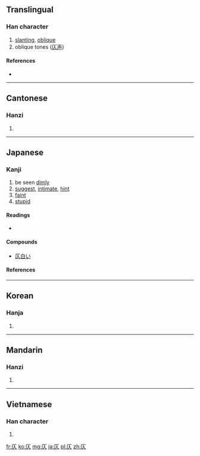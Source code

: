 {{also|지}}
==Translingual==

===Han character===
{{Han char|rn=9|rad=人|as=02|sn=4|four=7128<sub>0</sub>|canj=一人 (MO)}}

# [[slanting]], [[oblique]]
# oblique tones ([[仄声]])

====References====
* {{Han ref|kx=0091.120|dkj=00352|dj=0193.040|hdz=10103.070|uh=4EC4|ud=20164|bh=A4B7|bd=42167}}

----

==Cantonese==

===Hanzi===
{{yue-hanzi|jyut=|y=jak1}}

# {{defn|Cantonese|sort=人02}}

----

==Japanese==
{{ja-forms|[[仄]]|[[仄]]|[[庂]]}}

===Kanji===
{{ja-kanji|grade=uc|rs=人02}}

# be seen [[dimly]]
# [[suggest]], [[intimate]], [[hint]]
# [[faint]]
# [[stupid]]

====Readings====
* {{ja-readings|on=[[そく]] (soku), [[しょく]] (shoku), [[しき]] (shiki)|kun=[[かたむく]] (katamuku), [[ほのか]] (honoka)}}

====Compounds====
* [[仄白い]]

====References====
{{ja-kref
|jis= 503C
|ku= 4828
|shift= 98BA
|euc= D0BC
|freq= ''not ranked''
|nelson= 815
|newnelson= 107
|halpern= 2946 
|kld= ''not listed''
|heisig= 2153 
|tuttle= 2p2.1 
}}

----

==Korean==

===Hanja===
{{ko-hanja|hangeul=측|rv=cheuk|mr=ch'ŭk}}

# {{defn|Korean|sort=人02}}

----

==Mandarin==

===Hanzi===
{{cmn-hanzi|pin=[[zè]] ([[ze4]])|wg=tse<sup>4</sup>}}

# {{defn|Mandarin|sort=人02}}

----

==Vietnamese==

===Han character===
{{vi-hantu|[[trắc]]|rs=人02}}

# {{defn|Vietnamese|sort=人02}}

[[fr:仄]]
[[ko:仄]]
[[mg:仄]]
[[ja:仄]]
[[pl:仄]]
[[zh:仄]]
